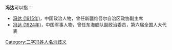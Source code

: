 '''冯达'''可以指：
* [[冯达_(1915年)|冯达 (1915年)]]，中国政治人物，曾任新疆维吾尔自治区政协副主席
* [[冯达_(1924年)|冯达 (1924年)]]，中国军事人物，曾任东海舰队副政治委员，第六届全国人大代表

{{disambig}}

[[Category:二字冯姓人名消歧义|Category:二字冯姓人名消歧义]]